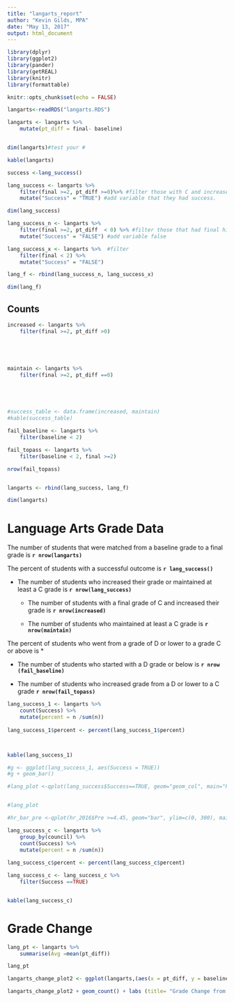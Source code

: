 ```yaml
---
title: "langarts_report"
author: "Kevin Gilds, MPA"
date: "May 13, 2017"
output: html_document
---
```


```r
library(dplyr)
library(ggplot2)
library(pander)
library(getREAL)
library(knitr)
library(formattable)
```


```r
knitr::opts_chunk$set(echo = FALSE)
```

```r
langarts<-readRDS("langarts.RDS")

langarts <- langarts %>%
    mutate(pt_diff = final- baseline)


dim(langarts)#test your #

```

```r
kable(langarts)
```


```r
success <-lang_success()
```


```r
lang_success <- langarts %>%
    filter(final >=2, pt_diff >=0)%>% #filter those with C and increased/maineded their grade.
    mutate("Success" = "TRUE") #add variable that they had success. 

dim(lang_success)

```


```r
lang_success_n <- langarts %>%
    filter(final >=2, pt_diff  < 0) %>% #filter those that had final higer than C but decreased grade.
    mutate("Success" = "FALSE") #add variable false

lang_success_x <- langarts %>%  #filter 
    filter(final < 2) %>%
    mutate("Success" = "FALSE")

lang_f <- rbind(lang_success_n, lang_success_x)

dim(lang_f)


```


## Counts

```r
increased <- langarts %>%
    filter(final >=2, pt_diff >0)





maintain <- langarts %>%
    filter(final >=2, pt_diff ==0)





#success_table <- data.frame(increased, maintain)
#kable(success_table)

fail_baseline <- langarts %>%
    filter(baseline < 2)

fail_topass <- langarts %>%
    filter(baseline < 2, final >=2)

nrow(fail_topass)



```





```r
langarts <- rbind(lang_success, lang_f)

dim(langarts)
```


# Language Arts Grade Data

The number of students that were matched from a baseline grade to a final grade is **`r nrow(langarts)`**

The percent of students with a successful outcome is **`r lang_success()`**

* The number of students who increased their grade or maintained at least a C grade is **`r nrow(lang_success)`**


    * The number of students with a final grade of C and increased their grade is **`r nrow(increased)`**
    
    * The number of students who maintained at least a C grade is **`r nrow(maintain)`**


The percent of students who went from a grade of D or lower to a grade C or above is *

*   The number of students who started with a D grade or below is **`r nrow (fail_baseline)`**


*   The number of students who increased grade from a D or lower to a C grade **`r nrow(fail_topass)`**







```r
lang_success_1 <- langarts %>%
    count(Success) %>%
    mutate(percent = n /sum(n))
    
lang_success_1$percent <- percent(lang_success_1$percent)



kable(lang_success_1)

#g <- ggplot(lang_success_1, aes(Success = TRUE))
#g + geom_bar()

#lang_plot <-qplot(lang_success$Success==TRUE, geom="geom_col", main="Pre survey Results", xlab="Achievment at High Level")


#lang_plot

#hr_bar_pre <-qplot(hr_2016$Pre >=4.45, geom="bar", ylim=c(0, 300), main="Pre survey Results", xlab="Achievment at High Level")


```



```r
lang_success_c <- langarts %>%
    group_by(council) %>%
    count(Success) %>%
    mutate(percent = n /sum(n))
    
lang_success_c$percent <- percent(lang_success_c$percent)

lang_success_c <- lang_success_c %>%
    filter(Success ==TRUE)


kable(lang_success_c)
```


# Grade Change

```r
lang_pt <- langarts %>%
    summarise(Avg =mean(pt_diff))

lang_pt
```



```r
langarts_change_plot2 <- ggplot(langarts,(aes(x = pt_diff, y = baseline)))

langarts_change_plot2 + geom_count() + labs (title= "Grade Change from baseline to final", x="Grade Change", y="Baseline Grade")



```

